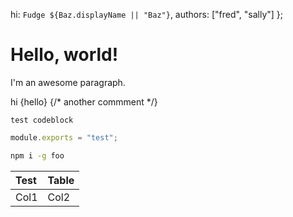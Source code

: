 
  hi: `Fudge ${Baz.displayName || "Baz"}`,
  authors: ["fred", "sally"]
};

# Hello, world!

I'm an awesome paragraph.

<!-- I'm a comment -->

<Foo bg="red">
  <Bar>hi</Bar>
  {hello}
  {/* another commment */}
</Foo>

```
test codeblock
```

```js
module.exports = "test";
```

```sh
npm i -g foo
```

| Test | Table |
| :--- | :---- |
| Col1 | Col2  |


